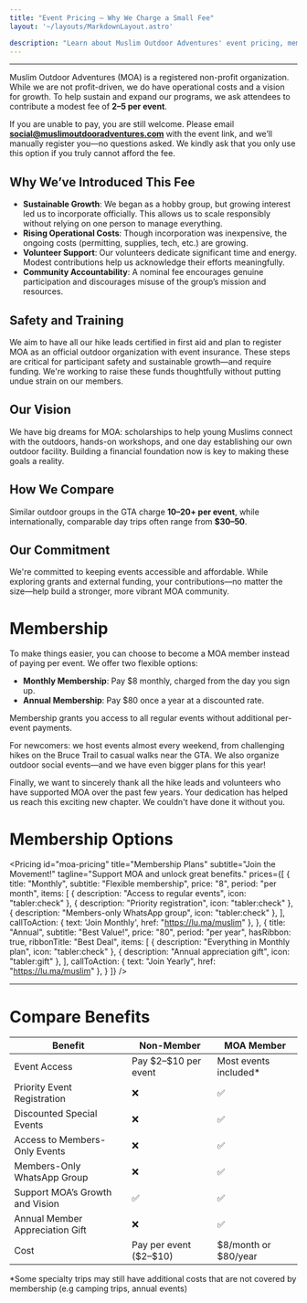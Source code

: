 ```yaml
---
title: "Event Pricing – Why We Charge a Small Fee"
layout: '~/layouts/MarkdownLayout.astro'

description: "Learn about Muslim Outdoor Adventures' event pricing, membership options, and vision for growth."
---
```


---

Muslim Outdoor Adventures (MOA) is a registered non-profit organization. While we are not profit-driven, we do have operational costs and a vision for growth. To help sustain and expand our programs, we ask attendees to contribute a modest fee of **$2–$5 per event**.

If you are unable to pay, you are still welcome. Please email **social@muslimoutdooradventures.com** with the event link, and we’ll manually register you—no questions asked. We kindly ask that you only use this option if you truly cannot afford the fee.

## Why We’ve Introduced This Fee

- **Sustainable Growth**: We began as a hobby group, but growing interest led us to incorporate officially. This allows us to scale responsibly without relying on one person to manage everything.
- **Rising Operational Costs**: Though incorporation was inexpensive, the ongoing costs (permitting, supplies, tech, etc.) are growing.
- **Volunteer Support**: Our volunteers dedicate significant time and energy. Modest contributions help us acknowledge their efforts meaningfully.
- **Community Accountability**: A nominal fee encourages genuine participation and discourages misuse of the group’s mission and resources.

## Safety and Training

We aim to have all our hike leads certified in first aid and plan to register MOA as an official outdoor organization with event insurance. These steps are critical for participant safety and sustainable growth—and require funding. We're working to raise these funds thoughtfully without putting undue strain on our members.

## Our Vision

We have big dreams for MOA: scholarships to help young Muslims connect with the outdoors, hands-on workshops, and one day establishing our own outdoor facility. Building a financial foundation now is key to making these goals a reality.

## How We Compare

Similar outdoor groups in the GTA charge **$10–$20+ per event**, while internationally, comparable day trips often range from **$30–50**.

## Our Commitment

We're committed to keeping events accessible and affordable. While exploring grants and external funding, your contributions—no matter the size—help build a stronger, more vibrant MOA community.

# Membership

To make things easier, you can choose to become a MOA member instead of paying per event. We offer two flexible options:

- **Monthly Membership**: Pay $8 monthly, charged from the day you sign up.
- **Annual Membership**: Pay $80 once a year at a discounted rate.

Membership grants you access to all regular events without additional per-event payments.

For newcomers: we host events almost every weekend, from challenging hikes on the Bruce Trail to casual walks near the GTA. We also organize outdoor social events—and we have even bigger plans for this year!

Finally, we want to sincerely thank all the hike leads and volunteers who have supported MOA over the past few years. Your dedication has helped us reach this exciting new chapter. We couldn't have done it without you.

# Membership Options

<Pricing 
  id="moa-pricing"
  title="Membership Plans"
  subtitle="Join the Movement!"
  tagline="Support MOA and unlock great benefits."
  prices={[
    {
      title: "Monthly",
      subtitle: "Flexible membership",
      price: "8",
      period: "per month",
      items: [
        { description: "Access to regular events", icon: "tabler:check" },
        { description: "Priority registration", icon: "tabler:check" },
        { description: "Members-only WhatsApp group", icon: "tabler:check" },
      ],
      callToAction: { text: 'Join Monthly', href: "https://lu.ma/muslim" },
    },
    {
      title: "Annual",
      subtitle: "Best Value!",
      price: "80",
      period: "per year",
      hasRibbon: true,
      ribbonTitle: "Best Deal",
      items: [
        { description: "Everything in Monthly plan", icon: "tabler:check" },
        { description: "Annual appreciation gift", icon: "tabler:gift" },
      ],
      callToAction: { text: "Join Yearly", href: "https://lu.ma/muslim" },
    }
  ]}
/>

---

# Compare Benefits

<div class="overflow-x-auto my-8">
  <table class="min-w-full bg-white dark:bg-slate-900 border border-gray-200 dark:border-gray-700 text-sm text-gray-700 dark:text-slate-300">
    <thead class="bg-gray-100 dark:bg-slate-800">
      <tr>
        <th class="border border-gray-300 dark:border-gray-700 px-4 py-3 text-left">Benefit</th>
        <th class="border border-gray-300 dark:border-gray-700 px-4 py-3 text-center">Non-Member</th>
        <th class="border border-gray-300 dark:border-gray-700 px-4 py-3 text-center">MOA Member</th>
      </tr>
    </thead>
    <tbody>
      <tr>
        <td class="border border-gray-300 dark:border-gray-700 px-4 py-2">Event Access</td>
        <td class="border border-gray-300 dark:border-gray-700 px-4 py-2 text-center">Pay $2–$10 per event</td>
        <td class="border border-gray-300 dark:border-gray-700 px-4 py-2 text-center">Most events included*</td>
      </tr>
      <tr class="bg-gray-50 dark:bg-slate-800">
        <td class="border border-gray-300 dark:border-gray-700 px-4 py-2">Priority Event Registration</td>
        <td class="border border-gray-300 dark:border-gray-700 px-4 py-2 text-center text-red-500 text-xl">❌</td>
        <td class="border border-gray-300 dark:border-gray-700 px-4 py-2 text-center text-green-600 text-xl">✅</td>
      </tr>
      <tr>
        <td class="border border-gray-300 dark:border-gray-700 px-4 py-2">Discounted Special Events</td>
        <td class="border border-gray-300 dark:border-gray-700 px-4 py-2 text-center text-red-500 text-xl">❌</td>
        <td class="border border-gray-300 dark:border-gray-700 px-4 py-2 text-center text-green-600 text-xl">✅</td>
      </tr>
      <tr class="bg-gray-50 dark:bg-slate-800">
        <td class="border border-gray-300 dark:border-gray-700 px-4 py-2">Access to Members-Only Events</td>
        <td class="border border-gray-300 dark:border-gray-700 px-4 py-2 text-center text-red-500 text-xl">❌</td>
        <td class="border border-gray-300 dark:border-gray-700 px-4 py-2 text-center text-green-600 text-xl">✅</td>
      </tr>
      <tr>
        <td class="border border-gray-300 dark:border-gray-700 px-4 py-2">Members-Only WhatsApp Group</td>
        <td class="border border-gray-300 dark:border-gray-700 px-4 py-2 text-center text-red-500 text-xl">❌</td>
        <td class="border border-gray-300 dark:border-gray-700 px-4 py-2 text-center text-green-600 text-xl">✅</td>
      </tr>
      <tr class="bg-gray-50 dark:bg-slate-800">
        <td class="border border-gray-300 dark:border-gray-700 px-4 py-2">Support MOA’s Growth and Vision</td>
        <td class="border border-gray-300 dark:border-gray-700 px-4 py-2 text-center text-green-600 text-xl">✅</td>
        <td class="border border-gray-300 dark:border-gray-700 px-4 py-2 text-center text-green-600 text-xl">✅</td>
      </tr>
      <tr>
        <td class="border border-gray-300 dark:border-gray-700 px-4 py-2">Annual Member Appreciation Gift</td>
        <td class="border border-gray-300 dark:border-gray-700 px-4 py-2 text-center text-red-500 text-xl">❌</td>
        <td class="border border-gray-300 dark:border-gray-700 px-4 py-2 text-center text-green-600 text-xl">✅</td>
      </tr>
      <tr class="font-bold bg-gray-100 dark:bg-slate-800">
        <td class="border border-gray-300 dark:border-gray-700 px-4 py-2">Cost</td>
        <td class="border border-gray-300 dark:border-gray-700 px-4 py-2 text-center">Pay per event ($2–$10)</td>
        <td class="border border-gray-300 dark:border-gray-700 px-4 py-2 text-center">$8/month or $80/year</td>
      </tr>
    </tbody>
  </table>
  *Some specialty trips may still have additional costs that are not covered by membership (e.g camping trips, annual events)
</div>